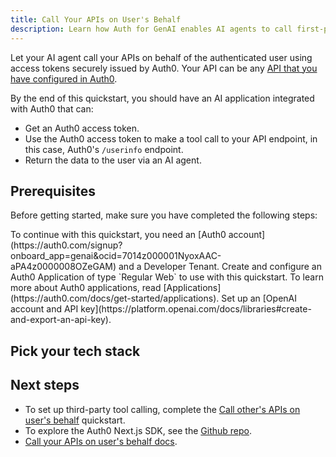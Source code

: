 ```yaml
---
title: Call Your APIs on User's Behalf
description: Learn how Auth for GenAI enables AI agents to call first-party APIs on the user's behalf.
---
```



Let your AI agent call your APIs on behalf of the authenticated user using access tokens securely issued by Auth0. Your API can be any [API that you have configured in Auth0](https://auth0.com/docs/get-started/apis).

By the end of this quickstart, you should have an AI application integrated with Auth0 that can:

- Get an Auth0 access token.
- Use the Auth0 access token to make a tool call to your API endpoint, in this case, Auth0's `/userinfo` endpoint.
- Return the data to the user via an AI agent.

## Prerequisites

Before getting started, make sure you have completed the following steps:

<Steps>
  <Step title="Create an Auth0 Account and a Dev Tenant">
    To continue with this quickstart, you need an [Auth0 account](https://auth0.com/signup?onboard_app=genai&ocid=7014z000001NyoxAAC-aPA4z0000008OZeGAM) and a Developer Tenant.
  </Step>
  <Step title="Create Application">
    Create and configure an Auth0 Application of type `Regular Web` to use with this quickstart.
    To learn more about Auth0 applications, read [Applications](https://auth0.com/docs/get-started/applications).
  </Step>
  <Step title="OpenAI Platform">
    Set up an [OpenAI account and API key](https://platform.openai.com/docs/libraries#create-and-export-an-api-key).
  </Step>
</Steps>

## Pick your tech stack

<Tabs>
  <Tab title="LangGraph.js" icon="https://mintlify-assets.b-cdn.net/auth0/langchain.svg">
    <LangChainNextjsCallYourApi />
  </Tab>
  <Tab title="Vercel AI" icon="https://mintlify-assets.b-cdn.net/auth0/vercel.svg">
    <VercelCallYourApi />
  </Tab>
  <Tab title="Cloudflare Agents" icon="cloudflare">
      <CloudflareCallYourApi />
  </Tab>
  <Tab title="FastAPI" icon="https://mintlify-assets.b-cdn.net/auth0/FastAPI.svg">
      <FastApiCallYourApi />
  </Tab>
</Tabs>

## Next steps

- To set up third-party tool calling, complete the
  [Call other's APIs on user's behalf](../get-started/call-others-apis-on-users-behalf) quickstart.
- To explore the Auth0 Next.js SDK, see the
  [Github repo](https://github.com/auth0/nextjs-auth0).
- [Call your APIs on user's behalf docs](/intro/call-your-apis-on-users-behalf).
